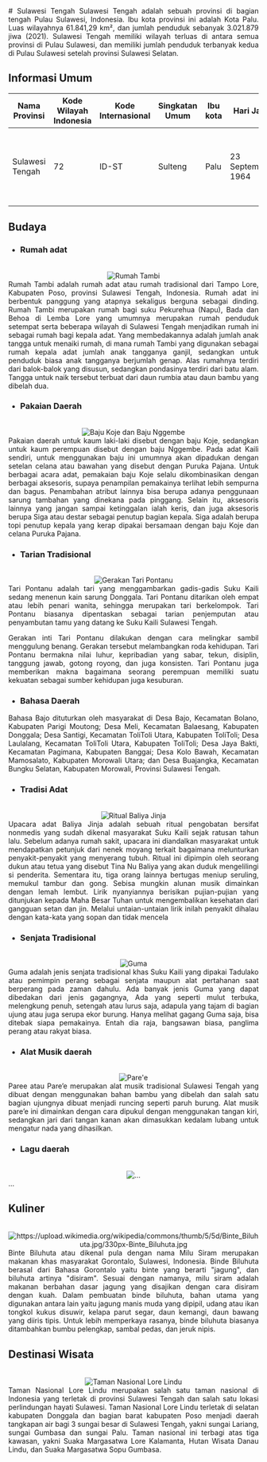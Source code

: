 <div align="justify">
   # Sulawesi Tengah
   Sulawesi Tengah adalah sebuah provinsi di bagian tengah Pulau Sulawesi, Indonesia. Ibu kota provinsi ini adalah Kota Palu. Luas wilayahnya 61.841,29 km², dan jumlah penduduk sebanyak 3.021.879 jiwa (2021). Sulawesi Tengah memiliki wilayah terluas di antara semua provinsi di Pulau Sulawesi, dan memiliki jumlah penduduk terbanyak kedua di Pulau Sulawesi setelah provinsi Sulawesi Selatan.

   ## Informasi Umum
   | Nama Provinsi | Kode Wilayah Indonesia | Kode Internasional | Singkatan Umum | Ibu kota |     Hari Jadi   | Lambang                                                              |
   |---------------|------------------------|--------------------|----------------|----------|-----------------|----------------------------------------------------------------------|
   |Sulawesi Tengah|           72           |        ID-ST       |    Sulteng     | Palu     |23 September 1964| <div align="center"><img alt="Lambang" width="150" src="https://upload.wikimedia.org/wikipedia/commons/thumb/4/46/Coat_of_arms_of_Central_Sulawesi.svg/90px-Coat_of_arms_of_Central_Sulawesi.svg.png"/></div> |

   ## Budaya

   - ### Rumah adat
   <br/>
   <div align="center"><img alt="Rumah Tambi" src="https://cdn-cms.pgimgs.com/static/2020/11/2.-Rumah-Tambi.png"/></div>
   Rumah Tambi adalah rumah adat atau rumah tradisional dari Tampo Lore, Kabupaten Poso, provinsi Sulawesi Tengah, Indonesia. Rumah adat ini berbentuk panggung yang atapnya sekaligus berguna sebagai dinding. Rumah Tambi merupakan rumah bagi suku Pekurehua (Napu), Bada dan Behoa di Lemba Lore yang umumnya merupakan rumah penduduk setempat serta beberapa wilayah di Sulawesi Tengah menjadikan rumah ini sebagai rumah bagi kepala adat. Yang membedakannya adalah jumlah anak tangga untuk menaiki rumah, di mana rumah Tambi yang digunakan sebagai rumah kepala adat jumlah anak tangganya ganjil, sedangkan untuk penduduk biasa anak tangganya berjumlah genap. Alas rumahnya terdiri dari balok-balok yang disusun, sedangkan pondasinya terdiri dari batu alam. Tangga untuk naik tersebut terbuat dari daun rumbia atau daun bambu yang dibelah dua.
   
   - ### Pakaian Daerah
   <br/>
   <div align="center"><img alt="Baju Koje dan Baju Nggembe" src="https://www.celebes.co/wp-content/uploads/2021/02/pakaian-adat-kaili.jpg"/></div>
   Pakaian daerah untuk kaum laki-laki disebut dengan baju Koje, sedangkan untuk kaum perempuan disebut dengan baju Nggembe. Pada adat Kaili sendiri, untuk menggunakan baju ini umumnya akan dipadukan dengan setelan celana atau bawahan yang disebut dengan Puruka Pajana. Untuk berbagai acara adat, pemakaian baju Koje selalu dikombinasikan dengan berbagai aksesoris, supaya penampilan pemakainya terlihat lebih sempurna dan bagus. Penambahan atribut lainnya bisa berupa adanya penggunaan sarung tambahan yang dinekana pada pinggang. Selain itu, aksesoris lainnya yang jangan sampai ketinggalan ialah keris, dan juga aksesoris berupa Siga atau destar sebagai penutup bagian kepala. Siga adalah berupa topi penutup kepala yang kerap dipakai bersamaan dengan baju Koje dan celana Puruka Pajana.
   
   - ### Tarian Tradisional
   <br/>
   <div align="center"><img alt="Gerakan Tari Pontanu" src="https://asset.kompas.com/crops/L_wN4vBYNJXIypyIApUgb5IAmGs=/0x0:1022x681/750x500/data/photo/2023/03/25/641e7d258bfdc.jpg"/></div>
   Tari Pontanu adalah tari yang menggambarkan gadis-gadis Suku Kaili sedang menenun kain sarung Donggala. Tari Pontanu ditarikan oleh empat atau lebih penari wanita, sehingga merupakan tari berkelompok. Tari Pontanu biasanya dipentaskan sebagai tarian penjemputan atau penyambutan tamu yang datang ke Suku Kaili Sulawesi Tengah.

   Gerakan inti Tari Pontanu dilakukan dengan cara melingkar sambil menggulung benang. Gerakan tersebut melambangkan roda kehidupan. Tari Pontanu bermakna nilai luhur, kepribadian yang sabar, tekun, disiplin, tanggung jawab, gotong royong, dan juga konsisten. Tari Pontanu juga memberikan makna bagaimana seorang perempuan memiliki suatu kekuatan sebagai sumber kehidupan juga kesuburan.
 
   - ### Bahasa Daerah
   Bahasa Bajo dituturkan oleh masyarakat di Desa Bajo, Kecamatan Bolano, Kabupaten Parigi Moutong; Desa Meli, Kecamatan Balaesang, Kabupaten Donggala; Desa Santigi, Kecamatan ToliToli Utara, Kabupaten ToliToli; Desa Laulalang, Kecamatan ToliToli Utara, Kabupaten ToliToli;  Desa Jaya Bakti, Kecamatan Pagimana, Kabupaten Banggai;  Desa Kolo Bawah, Kecamatan Mamosalato, Kabupaten Morowali Utara; dan Desa Buajangka, Kecamatan Bungku Selatan, Kabupaten Morowali, Provinsi Sulawesi Tengah.

   - ### Tradisi Adat
   <br/>
   <div align="center"><img alt="Ritual Baliya Jinja" src="https://kebudayaan.kemdikbud.go.id/wp-content/uploads/2017/09/IMG_0898.jpg"/></div>
   Upacara adat Baliya Jinja adalah sebuah ritual pengobatan bersifat nonmedis yang sudah dikenal masyarakat Suku Kaili sejak ratusan tahun lalu. Sebelum adanya rumah sakit, upacara ini diandalkan masyarakat untuk mendapatkan petunjuk dari nenek moyang terkait bagaimana melunturkan penyakit-penyakit yang menyerang tubuh. Ritual ini dipimpin oleh seorang dukun atau tetua yang disebut Tina Nu Baliya yang akan duduk mengelilingi si penderita. Sementara itu, tiga orang lainnya bertugas meniup seruling, memukul tambur dan gong. Sebisa mungkin alunan musik dimainkan dengan lemah lembut. Lirik nyanyiannya berisikan pujian-pujian yang ditunjukan kepada Maha Besar Tuhan untuk mengembalikan kesehatan dari gangguan setan dan jin. Melalui untaian-untaian lirik inilah penyakit dihalau dengan kata-kata yang sopan dan tidak mencela
   
   - ### Senjata Tradisional
   <br/>
   <div align="center"><img alt="Guma" src="https://disperindag.sigikab.go.id/assets/img/gallery/guma/pic103.jpg"/></div>
   Guma adalah jenis senjata tradisional khas Suku Kaili yang dipakai Tadulako atau pemimpin perang sebagai senjata maupun alat pertahanan saat berperang pada zaman dahulu. Ada banyak jenis Guma yang dapat dibedakan dari jenis gagangnya, Ada yang seperti mulut terbuka, melengkung penuh, setengah atau lurus saja, adapula yang tajam di bagian ujung atau juga serupa ekor burung. Hanya melihat gagang Guma saja, bisa ditebak siapa pemakainya. Entah dia raja, bangsawan biasa, panglima perang atau rakyat biasa.
   
   - ### Alat Musik daerah
   <br/>
   <div align="center"><img alt="Pare'e" src="https://pdbifiles.nos.jkt-1.neo.id/files/2019/01/01/roro_PareeParee.jpg"/></div>
   Paree atau Pare’e merupakan alat musik tradisional Sulawesi Tengah yang dibuat dengan menggunakan bahan bambu yang dibelah dan salah satu bagian ujungnya dibuat menjadi runcing seperti paruh burung. Alat musik pare’e ini dimainkan dengan cara dipukul dengan menggunakan tangan kiri, sedangkan jari dari tangan kanan akan dimasukkan kedalam lubang untuk mengatur nada yang dihasilkan. 
 
   - ### Lagu daerah
   <br/>
   <div align="center"><img alt="..." src="..."/></div>
   ...
   
   ## Kuliner
   <br/>
   <div align="center"><img alt="https://upload.wikimedia.org/wikipedia/commons/thumb/5/5d/Binte_Biluhuta.jpg/330px-Binte_Biluhuta.jpg" src="https://upload.wikimedia.org/wikipedia/commons/thumb/5/5d/Binte_Biluhuta.jpg/330px-Binte_Biluhuta.jpg"/></div>
   Binte Biluhuta atau dikenal pula dengan nama Milu Siram merupakan makanan khas masyarakat Gorontalo, Sulawesi, Indonesia. Binde Biluhuta berasal dari Bahasa Gorontalo yaitu binte yang berarti "jagung", dan biluhuta artinya "disiram". Sesuai dengan namanya, milu siram adalah makanan berbahan dasar jagung yang disajikan dengan cara disiram dengan kuah. Dalam pembuatan binde biluhuta, bahan utama yang digunakan antara lain yaitu jagung manis muda yang dipipil, udang atau ikan tongkol kukus disuwir, kelapa parut segar, daun kemangi, daun bawang yang diiris tipis. Untuk lebih memperkaya rasanya, binde biluhuta biasanya ditambahkan bumbu pelengkap, sambal pedas, dan jeruk nipis.

   ## Destinasi Wisata
   <br/>
   <div align="center"><img alt="Taman Nasional Lore Lindu" src="https://upload.wikimedia.org/wikipedia/commons/thumb/e/ee/Danau_Lindu_w_bird_2007.jpg/426px-Danau_Lindu_w_bird_2007.jpg"/></div>
   Taman Nasional Lore Lindu merupakan salah satu taman nasional di Indonesia yang terletak di provinsi Sulawesi Tengah dan salah satu lokasi perlindungan hayati Sulawesi. Taman Nasional Lore Lindu terletak di selatan kabupaten Donggala dan bagian barat kabupaten Poso menjadi daerah tangkapan air bagi 3 sungai besar di Sulawesi Tengah, yakni sungai Lariang, sungai Gumbasa dan sungai Palu. Taman nasional ini terbagi atas tiga kawasan, yakni Suaka Margasatwa Lore Kalamanta, Hutan Wisata Danau Lindu, dan Suaka Margasatwa Sopu Gumbasa.
</div>